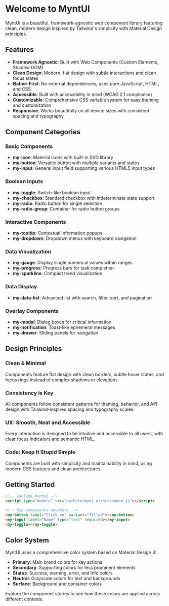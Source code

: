 # Welcome to MyntUI

MyntUI is a beautiful, framework-agnostic web component library featuring clean, modern design inspired by Tailwind's simplicity with Material Design principles.

## Features

- **Framework Agnostic**: Built with Web Components (Custom Elements, Shadow DOM)
- **Clean Design**: Modern, flat design with subtle interactions and clean focus states
- **Native-First**: No external dependencies, uses pure JavaScript, HTML, and CSS
- **Accessible**: Built with accessibility in mind (WCAG 2.1 compliance)
- **Customizable**: Comprehensive CSS variable system for easy theming and customization
- **Responsive**: Works beautifully on all device sizes with consistent spacing and typography

## Component Categories

### Basic Components
- **my-icon**: Material Icons with built-in SVG library
- **my-button**: Versatile button with multiple variants and states
- **my-input**: General input field supporting various HTML5 input types

### Boolean Inputs
- **my-toggle**: Switch-like boolean input
- **my-checkbox**: Standard checkbox with indeterminate state support
- **my-radio**: Radio button for single selection
- **my-radio-group**: Container for radio button groups

### Interactive Components
- **my-tooltip**: Contextual information popups
- **my-dropdown**: Dropdown menus with keyboard navigation

### Data Visualization
- **my-gauge**: Display single numerical values within ranges
- **my-progress**: Progress bars for task completion
- **my-sparkline**: Compact trend visualization

### Data Display
- **my-data-list**: Advanced list with search, filter, sort, and pagination

### Overlay Components
- **my-modal**: Dialog boxes for critical information
- **my-notification**: Toast-like ephemeral messages
- **my-drawer**: Sliding panels for navigation

## Design Principles

### Clean & Minimal
Components feature flat design with clean borders, subtle hover states, and focus rings instead of complex shadows or elevations.

### Consistency is Key
All components follow consistent patterns for theming, behavior, and API design with Tailwind-inspired spacing and typography scales.

### UX: Smooth, Neat and Accessible
Every interaction is designed to be intuitive and accessible to all users, with clear focus indicators and semantic HTML.

### Code: Keep It Stupid Simple
Components are built with simplicity and maintainability in mind, using modern CSS features and clean architectures.

## Getting Started

```html
<!-- Include MyntUI -->
<script type="module" src="path/to/mynt-ui/src/index.js"></script>

<!-- Use components anywhere -->
<my-button label="Click me" variant="filled"></my-button>
<my-input label="Name" type="text" required></my-input>
<my-toggle></my-toggle>
```

## Color System

MyntUI uses a comprehensive color system based on Material Design 3:

- **Primary**: Main brand colors for key actions
- **Secondary**: Supporting colors for less prominent elements
- **Status**: Success, warning, error, and info colors
- **Neutral**: Grayscale colors for text and backgrounds
- **Surface**: Background and container colors

Explore the component stories to see how these colors are applied across different contexts.